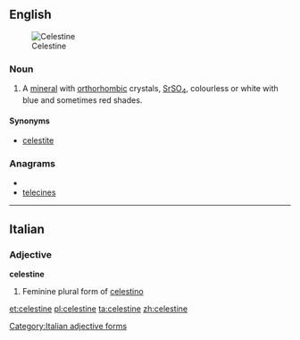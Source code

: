 ==English==
[[Image:Celestina mineral.jpg|thumb|Celestine]]

===Noun===
{{en-noun|-}}

# {{mineralogy}} A [[mineral]] with [[orthorhombic]] crystals, [[strontium|Sr]][[sulfur|S]][[oxygen|O]]<sub>4</sub>, colourless or white with blue and sometimes red shades.

====Synonyms====
* [[celestite]]

===Anagrams===
* {{alphagram|ceeeilnst}}
* [[telecines#English|telecines]]


----

==Italian==

===Adjective===
'''celestine''' {{f}}

# Feminine plural form of [[celestino]]

[[Category:Italian adjective forms]]

[[et:celestine]]
[[pl:celestine]]
[[ta:celestine]]
[[zh:celestine]]